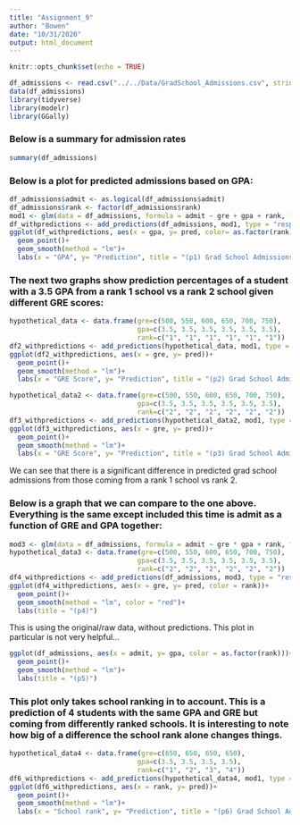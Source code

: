 ```yaml
---
title: "Assignment_9"
author: "Bowen"
date: "10/31/2020"
output: html_document
---
```


```r
knitr::opts_chunk$set(echo = TRUE)
```


```r
df_admissions <- read.csv("../../Data/GradSchool_Admissions.csv", stringsAsFactors = FALSE)
data(df_admissions)
library(tidyverse)
library(modelr)
library(GGally)
```


### Below is a summary for admission rates
```r
summary(df_admissions)
```


### Below is a plot for predicted admissions based on GPA:
```r
df_admissions$admit <- as.logical(df_admissions$admit)
df_admissions$rank <- factor(df_admissions$rank)
mod1 <- glm(data = df_admissions, formula = admit ~ gre + gpa + rank, family = "binomial")
df_withpredictions <- add_predictions(df_admissions, mod1, type = "response")
ggplot(df_withpredictions, aes(x = gpa, y= pred, color= as.factor(rank)))+
  geom_point()+
  geom_smooth(method = "lm")+
  labs(x = "GPA", y= "Prediction", title = "(p1) Grad School Admissions Predictions Based on GPA", subtitle = "Including University level ranking")
```


### The next two graphs show prediction percentages of a student with a 3.5 GPA from a rank 1 school vs a rank 2 school given different GRE scores:
```r
hypothetical_data <- data.frame(gre=c(500, 550, 600, 650, 700, 750),
                                gpa=c(3.5, 3.5, 3.5, 3.5, 3.5, 3.5),
                                rank=c("1", "1", "1", "1", "1", "1"))
df2_withpredictions <- add_predictions(hypothetical_data, mod1, type = "response")
ggplot(df2_withpredictions, aes(x = gre, y= pred))+
  geom_point()+
  geom_smooth(method = "lm")+
  labs(x = "GRE Score", y= "Prediction", title = "(p2) Grad School Admissions Rate based on GRE", subtitle = "From a rank 1 University")
```








```r
hypothetical_data2 <- data.frame(gre=c(500, 550, 600, 650, 700, 750),
                                gpa=c(3.5, 3.5, 3.5, 3.5, 3.5, 3.5),
                                rank=c("2", "2", "2", "2", "2", "2"))
df3_withpredictions <- add_predictions(hypothetical_data2, mod1, type = "response")
ggplot(df3_withpredictions, aes(x = gre, y= pred))+
  geom_point()+
  geom_smooth(method = "lm")+
  labs(x = "GRE Score", y= "Prediction", title = "(p3) Grad School Admissions Rate based on GRE", subtitle = "From a rank 2 University")
```



We can see that there is a significant difference in predicted grad school admissions from those coming from a rank 1 school vs rank 2.


### Below is a graph that we can compare to the one above. Everything is the same except included this time is admit as a function of GRE and GPA together: 
```r
mod3 <- glm(data = df_admissions, formula = admit ~ gre * gpa + rank, family = "binomial")
hypothetical_data3 <- data.frame(gre=c(500, 550, 600, 650, 700, 750),
                                gpa=c(3.5, 3.5, 3.5, 3.5, 3.5, 3.5),
                                rank=c("2", "2", "2", "2", "2", "2"))
df4_withpredictions <- add_predictions(df_admissions, mod3, type = "response")
ggplot(df4_withpredictions, aes(x = gre, y= pred, color = rank))+
  geom_point()+
  geom_smooth(method = "lm", color = "red")+
  labs(title = "(p4)")
```


This is using the original/raw data, without predictions. This plot in particular is not very helpful...
```r
ggplot(df_admissions, aes(x = admit, y= gpa, color = as.factor(rank)))+
  geom_point()+
  geom_smooth(method = "lm")+
  labs(title = "(p5)")
```





### This plot only takes school ranking in to account. This is a prediction of 4 students with the same GPA and GRE but coming from differently ranked schools. It is interesting to note how big of a difference the school rank alone changes things. 

```r
hypothetical_data4 <- data.frame(gre=c(650, 650, 650, 650),
                                gpa=c(3.5, 3.5, 3.5, 3.5),
                                rank=c("1", "2", "3", "4"))
df6_withpredictions <- add_predictions(hypothetical_data4, mod1, type = "response")
ggplot(df6_withpredictions, aes(x = rank, y= pred))+
  geom_point()+
  geom_smooth(method = "lm")+
  labs(x = "School rank", y= "Prediction", title = "(p6) Grad School Admissions Rate Predictions based on school ranking", subtitle = "All GRE and GPA scores are the same")
```





